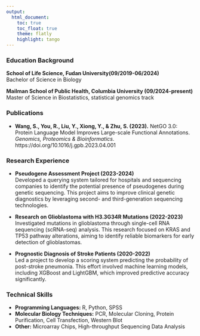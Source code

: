 ```yaml
---
output: 
  html_document:
    toc: true
    toc_float: true
    theme: flatly
    highlight: tango
---
```


### **Education Background**                                                                                       
**School of Life Science, Fudan University(09/2019-06/2024)**  
Bachelor of Science in Biology


**Mailman School of Public Health, Columbia University (09/2024-present)**    
Master of Science in Biostatistics, statistical genomics track

### **Publications**
- **Wang, S., You, R., Liu, Y., Xiong, Y., & Zhu, S. (2023).** NetGO 3.0: Protein Language Model Improves Large-scale Functional Annotations. *Genomics, Proteomics & Bioinformatics.* https://doi.org/10.1016/j.gpb.2023.04.001


### **Research Experience**
- **Pseudogene Assessment Project (2023-2024)**  
  Developed a querying system tailored for hospitals and sequencing companies to identify the potential presence of pseudogenes during genetic sequencing. This project aims to improve clinical genetic diagnostics by leveraging second- and third-generation sequencing technologies.

- **Research on Glioblastoma with H3.3G34R Mutations (2022-2023)**  
  Investigated mutations in glioblastoma through single-cell RNA sequencing (scRNA-seq) analysis. This research focused on KRAS and TP53 pathway alterations, aiming to identify reliable biomarkers for early detection of glioblastomas.

- **Prognostic Diagnosis of Stroke Patients (2020-2022)**  
  Led a project to develop a scoring system predicting the probability of post-stroke pneumonia. This effort involved machine learning models, including XGBoost and LightGBM, which improved predictive accuracy significantly.
  
### **Technical Skills**
- **Programming Languages:** R, Python, SPSS
- **Molecular Biology Techniques:** PCR, Molecular Cloning, Protein Purification, Cell Transfection, Western Blot
- **Other:** Microarray Chips, High-throughput Sequencing Data Analysis
